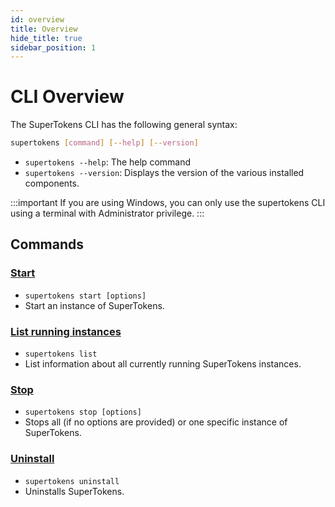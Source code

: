 ```yaml
---
id: overview
title: Overview
hide_title: true
sidebar_position: 1
---
```


# CLI Overview

The SuperTokens CLI has the following general syntax:

```bash
supertokens [command] [--help] [--version]
```

- ```supertokens --help```: The help command
- ```supertokens --version```: Displays the version of the various installed components.

:::important
If you are using Windows, you can only use the supertokens CLI using a terminal with Administrator privilege. 
:::

## Commands
### [Start](./start)
- ```supertokens start [options]```
- Start an instance of SuperTokens.
### [List running instances](./list)
- ```supertokens list```
- List information about all currently running SuperTokens instances.
### [Stop](./stop)
- ```supertokens stop [options]```
- Stops all (if no options are provided) or one specific instance of SuperTokens.
### [Uninstall](./uninstall)
- ```supertokens uninstall```
- Uninstalls SuperTokens.